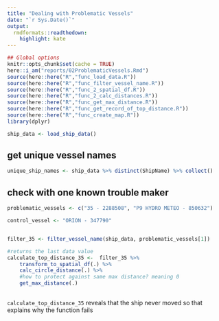 ```yaml
---
title: "Dealing with Problematic Vessels"
date: "`r Sys.Date()`"
output:
  rmdformats::readthedown:
    highlight: kate
---
```


```r
## Global options
knitr::opts_chunk$set(cache = TRUE)
here::i_am("reports/02ProblematicVessels.Rmd")
source(here::here("R","func_load_data.R"))
source(here::here("R","func_filter_vessel_name.R"))
source(here::here("R","func_2_spatial_df.R"))
source(here::here("R","func_2_calc_distances.R"))
source(here::here("R","func_get_max_distance.R"))
source(here::here("R","func_get_record_of_top_distance.R"))
source(here::here("R","func_create_map.R"))
library(dplyr)
```

```r
ship_data <- load_ship_data()
```

## get unique vessel names

```r
unique_ship_names <- ship_data %>% distinct(ShipName) %>% collect()
```

## check with one known trouble maker

```r
problematic_vessels <- c("35 - 2288508", "P9 HYDRO METEO - 850632")

control_vessel <- "ORION - 347790"


filter_35 <- filter_vessel_name(ship_data, problematic_vessels[1])

#returns the last data value
calculate_top_distance_35 <-  filter_35 %>%
    transform_to_spatial_df(.) %>%
    calc_circle_distance(.) %>%
    #how to protect against same max distance? meaning 0
    get_max_distance(.)
  
```

`calculate_top_distance_35` reveals that the ship never moved so that explains why the function fails
